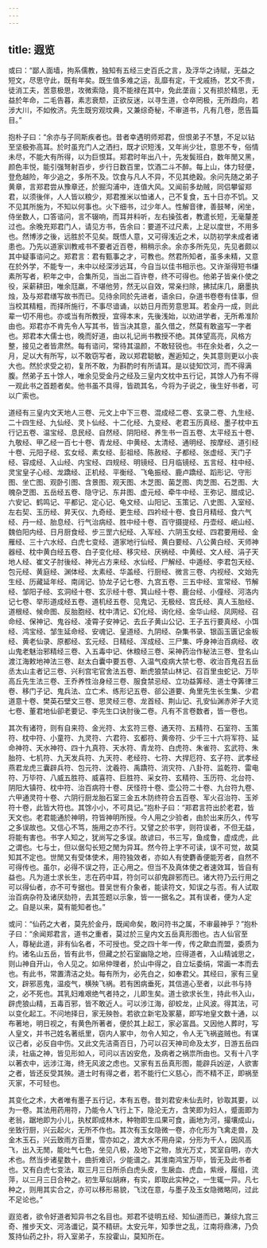 ```yaml
---
---
---
```

title: 遐览
---




或曰：“鄙人面墙，拘系儒教，独知有五经三史百氏之言，及浮华之诗赋，无益之短文，尽思守此，既有年矣。既生值多难之运，乱靡有定，干戈戚扬，艺文不贵，徒消工夫，苦意极思，攻微索隐，竟不能禄在其中，免此垄亩；又有损於精思，无益於年命，二毛告暮，素志衰颓，正欲反迷，以寻生道，仓卒罔极，无所趋向，若涉大川，不如攸济。先生既穷观坟典，又兼综奇秘，不审道书，凡有几卷，愿告篇目。”

抱朴子曰：“余亦与子同斯疾者也。昔者幸遇明师郑君，但恨弟子不慧，不足以钻至坚极弥高耳。於时虽充门人之洒扫，既才识短浅，又年尚少壮，意思不专，俗情未尽，不能大有所得，以为巨恨耳。郑君时年出八十，先发鬓班白，数年閒又黑，颜色丰悦，能引强弩射百步，步行日数百里，饮酒二斗不醉。每上山，体力轻便，登危越险，年少追之，多所不及。饮食与凡人不异，不见其绝穀。余问先随之弟子黄章，言郑君尝从豫章还，於掘沟浦中，连值大风。又闻前多劫贼，同侣攀留郑君，以须後伴，人人皆以粮少，郑君推米以恤诸人，己不复食，五十日亦不饥。又不见其所施为，不知以何事也。火下细书，过少年人。性解音律，善鼓琴，闲坐，侍坐数人，口答谘问，言不辍响，而耳并料听，左右操弦者，教遣长短，无毫釐差过也。余晚充郑君门人，请见方书，告余曰：要道不过尺素，上足以度世，不用多也。然博涉之後，远胜於不见矣。既悟人意，又可得浅近之术，以防初学未成者诸患也。乃先以道家训教戒书不要者近百卷，稍稍示余。余亦多所先见，先见者颇以其中疑事谘问之。郑君言：君有甄事之才，可教也。然君所知者，虽多未精，又意在於外学，不能专一，未中以经深涉远耳，今自当以佳书相示也。又许渐得短书缣素所写者，积年之中，合集所见，当出二百许卷，终不可得也。他弟子皆亲仆使之役，采薪耕田，唯余尫羸，不堪他劳，然无以自效，常亲扫除，拂拭床几，磨墨执烛，及与郑君缮写故书而已。见待余同於先进者，语余曰，杂道书卷卷有佳事，但当校其精粗，而择所施行，不事尽谙诵，以妨日月而劳意思耳。若金丹一成，则此辈一切不用也。亦或当有所教授，宜得本末，先後浅始，以劝进学者，无所希准阶由也。郑君亦不肯先令人写其书，皆当决其意，虽久借之，然莫有敢盗写一字者也。郑君本大儒士也，晚而好道，由以礼记尚书教授不绝。其体望高亮，风格方整，接见之者皆肃然。每有谘问，常待其温颜，不敢轻锐也。书在余处者，久之一月，足以大有所写，以不敢窃写者，政以郑君聪敏，邂逅知之，失其意则更以小丧大也。然於求受之初，复所不敢，为斟酌时有所请耳。是以徒知饮河，而不得满腹。然弟子五十馀人，唯余见受金丹之经及三皇内文枕中五行记，其馀人乃有不得一观此书之首题者矣。他书虽不具得，皆疏其名，今将为子说之，後生好书者，可以广索也。

道经有三皇内文天地人三卷、元文上中下三卷、混成经二卷、玄录二卷、九生经、二十四生经、九仙经、灵卜仙经、十二化经、九变经、老君玉历真经、墨子枕中五行记五卷、温宝经、息民经、自然经、阴阳经、养生书一百五卷、太平经五十卷、九敬经、甲乙经一百七十卷、青龙经、中黄经、太清经、通明经、按摩经、道引经十卷、元阳子经、玄女经、素女经、彭祖经、陈赦经、子都经、张虚经、天门子经、容成经、入山经、内宝经、四规经、明镜经、日月临镜经、五言经、柱中经、灵宝皇子心经、龙蹻经、正机经、平衡经、飞龟振经、鹿卢蹻经、蹈形记、守形图、坐亡图、观卧引图、含景图、观天图、木芝图、菌芝图、肉芝图、石芝图、大魄杂芝图、五岳经五卷、隐守记、东井图、虚元经、牵牛中经、王弥记、腊成记、六安记、鹤鸣记、平都记、定心记、龟文经、山阳记、玉策记、八史图、入室经、左右契、玉历经、昇天仪、九奇经、更生经、四衿经十卷、食日月精经、食六气经、丹一经、胎息经、行气治病经、胜中经十卷、百守摄提经、丹壶经、岷山经、魏伯阳内经、日月厨食经、步三罡六纪经、入军经、六阴玉女经、四君要用经、金雁经、三十六水经、白虎七变经、道家地行仙经、黄白要经、八公黄白经、天师神器经、枕中黄白经五卷、白子变化经、移灾经、厌祸经、中黄经、文人经、涓子天地人经、崔文子肘後经、神光占方来经、水仙经、尸解经、中遁经、李君包天经、包元经、黄庭经、渊体经、太素经、华盖经、行厨经、微言三卷、内视经、文始先生经、历藏延年经、南阔记、协龙子记七卷、九宫五卷、三五中经、宣常经、节解经、邹阳子经、玄洞经十卷、玄示经十卷、箕山经十卷、鹿台经、小僮经、河洛内记七卷、举形道成经五卷、道机经五卷、见鬼记、无极经、宫氏经、真人玉胎经、道根经、候命图、反胎胞经、枕中清记、幻化经、询化经、金华山经、凤网经、召命经、保神记、鬼谷经、凌霄子安神记、去丘子黄山公记、王子五行要真经、小饵经、鸿宝经、邹生延命经、安魂记、皇道经、九阴经、杂集书录、银函玉匮记金板经、黄老仙录、原都经、玄元经、日精经、浑成经、三尸集、呼身神治百病经、收山鬼老魅治邪精经三卷、入五毒中记、休粮经三卷、采神药治作秘法三卷、登名山渡江海敕地神法三卷、赵太白囊中要五卷、入温气疫病大禁七卷、收治百鬼召五岳丞太山主者记三卷、兴利宫宅官舍法五卷、断虎狼禁山林记、召百里虫蛇记、万毕高丘先生法三卷、王乔养性治身经三卷、服食禁忌经、立功益筭经、道士夺筭律三卷、移门子记、鬼兵法、立亡术、练形记五卷、郤公道要、角里先生长生集、少君道意十卷、樊英石壁文三卷、思灵经三卷、龙首经、荆山记、孔安仙渊赤斧子大览七卷、董君地仙卻老要记、李先生口诀肘後二卷。凡有不言卷数者，皆一卷也。

其次有诸符，则有自来符、金光符、太玄符三卷、通天符、五精符、石室符、玉策符、枕中符、小童符、九灵符、六君符、玄都符、黄帝符、少千三十六将军符、延命神符、天水神符、四十九真符、天水符、青龙符、白虎符、朱雀符、玄武符、朱胎符、七机符、九天发兵符、九天符、老经符、七符、大捍厄符、玄子符、武孝经燕君龙虎三囊辟兵符、包元符、沈羲符、禹蹻符、消灾符、八卦符、监乾符、雷电符、万毕符、八威五胜符、威喜符、巨胜符、采女符、玄精符、玉历符、北台符、阴阳大镇符、枕中符、治百病符十卷、厌怪符十卷、壶公符二十卷、九台符九卷、六甲通灵符十卷、六阴行厨龙胎石室三金五木防终符合五百卷、军火召治符、玉斧符十卷，此皆大符也。其馀小小，不可具记。”抱朴子曰：“郑君言符出於老君，皆天文也。老君能通於神明，符皆神明所授。今人用之少验者，由於出来历久，传写之多误故也。又信心不笃，施用之亦不行。又譬之於书字，则符误者，不但无益，将能有害也。书字人知之，犹尚写之多误。故谚曰，书三写，鱼成鲁，虚成虎，此之谓也。七与士，但以倨勾长短之閒为异耳。然今符上字不可读，误不可觉，故莫知其不定也。世閒又有受体使术，用符独效者，亦如人有使麝香便能芳者，自然不可得传也。虽尔，必得不误之符，正心用之。但当不及真体使之者速效耳，皆自有益也。凡为道士求长生，志在药中耳，符剑可以卻鬼辟邪而已。诸大符乃云行用之可以得仙者，亦不可专据也。昔吴世有介象者，能读符文，知误之与否。有人试取治百病杂符及诸厌劾符，去其签题以示象，皆一一据名之。其有误者，便为人定之。自是以来，莫有能知者也。”

或问：“仙药之大者，莫先於金丹，既闻命矣，敢问符书之属，不审最神乎？”抱朴子曰：“余闻郑君言，道书之重者，莫过於三皇内文五岳真形图也。古人仙官至人，尊秘此道，非有仙名者，不可授也。受之四十年一传，传之歃血而盟，委质为约。诸名山五岳，皆有此书，但藏之於石室幽隐之地，应得道者，入山精诚思之，则山神自开山，令人见之。如帛仲理者，於山中得之，自立坛委绢，常画一本而去也。有此书，常置清洁之处。每有所为，必先白之，如奉君父。其经曰，家有三皇文，辟邪恶鬼，温疫气，横殃飞祸。若有困病垂死，其信道心至者，以此书与持之，必不死也。其乳妇难艰绝气者持之，儿即生矣。道士欲求长生，持此书入山，辟虎狼山精，五毒百邪，皆不敢近人。可以涉江海，卻蛟龙，止风波。得其法，可以变化起工。不问地择日，家无殃咎。若欲立新宅及冢墓，即写地皇文数十通，以布著地，明日视之，有黄色所著者，便於其上起工，家必富昌。又因他人葬时，写人皇文，并书己姓名著纸里，窃内人冢中，勿令人知之，令人无飞祸盗贼也。有谋议己者，必反自中伤。又此文先洁斋百日，乃可以召天神司命及太岁，日游五岳四渎，社庙之神，皆见形如人，可问以吉凶安危，及病者之祸祟所由也。又有十八字以著衣中，远涉江海，终无风波之虑也。又家有五岳真形图，能辟兵凶逆，人欲害之者，皆还反受其殃。道士时有得之者，若不能行仁义慈心，而不精不正，即祸至灭家，不可轻也。

其变化之术，大者唯有墨子五行记，本有五卷。昔刘君安未仙去时，钞取其要，以为一卷。其法用药用符，乃能令人飞行上下，隐沦无方，含笑即为妇人，蹙面即为老翁，踞地即为小儿，执杖即成林木，种物即生瓜果可食，画地为河，撮壤成山，坐致行厨，兴云起火，无所不作也。其次有玉女隐微一卷，亦化形为飞禽走兽，及金木玉石，兴云致雨方百里，雪亦如之，渡大水不用舟梁，分形为千人，因风高飞，出入无閒，能吐气七色，坐见八极，及地下之物，放光万丈，冥室自明，亦大术也。然当步诸星数十，曲折难识，少能谱之。其淮南鸿宝万毕，皆无及此书者也。又有白虎七变法，取三月三日所杀白虎头皮，生扆血、虎血，紫绶，履组，流萍，以三月三日合种之。初生草似胡麻，有实，即取此实种之，一生辄一异。凡七种之，则用其实合之，亦可以移形易貌，飞沈在意，与墨子及玉女隐微略同，过此不足论也。”

遐览者，欲令好道者知异书之名目也。郑君不徒明五经、知仙道而已，兼综九宫三奇、推步天文、河洛谶记，莫不精研。太安元年，知季世之乱，江南将鼎沸，乃负笈持仙药之扑，将入室弟子，东投霍山，莫知所在。
